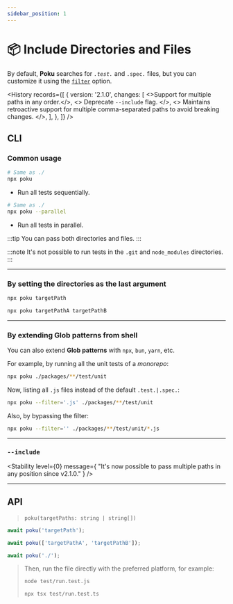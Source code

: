 ```yaml
---
sidebar_position: 1
---
```



# 📦 Include Directories and Files

By default, **Poku** searches for _`.test.`_ and `.spec.` files, but you can customize it using the [`filter`](/docs/documentation/poku/options/filter) option.

<History
  records={[
    {
      version: '2.1.0',
      changes: [
        <>Support for multiple paths in any order.</>,
        <>
          Deprecate <code>--include</code> flag.
        </>,
        <>
          Maintains retroactive support for multiple comma-separated paths to
          avoid breaking changes.
        </>,
      ],
    },
  ]}
/>

## CLI

### Common usage

```bash
# Same as ./
npx poku
```

- Run all tests sequentially.

```bash
# Same as ./
npx poku --parallel
```

- Run all tests in parallel.

:::tip
You can pass both directories and files.
:::

:::note
It's not possible to run tests in the `.git` and `node_modules` directories.
:::

<hr />

### By setting the directories as the last argument

```bash
npx poku targetPath
```

```bash
npx poku targetPathA targetPathB
```

<hr />

### By extending Glob patterns from shell

You can also extend **Glob patterns** with `npx`, `bun`, `yarn`, etc.

For example, by running all the unit tests of a _monorepo_:

```sh
npx poku ./packages/**/test/unit
```

Now, listing all `.js` files instead of the default `.test.|.spec.`:

```sh
npx poku --filter='.js' ./packages/**/test/unit
```

Also, by bypassing the filter:

```sh
npx poku --filter='' ./packages/**/test/unit/*.js
```

<hr />

### `--include`

<Stability
  level={0}
  message={
    "It's now possible to pass multiple paths in any position since v2.1.0."
  }
/>

<hr />

## API

> `poku(targetPaths: string | string[])`

```ts
await poku('targetPath');
```

```ts
await poku(['targetPathA', 'targetPathB']);
```

```ts
await poku('./');
```

<blockquote>

Then, run the file directly with the preferred platform, for example:

```bash
node test/run.test.js
```

```bash
npx tsx test/run.test.ts
```

</blockquote>
